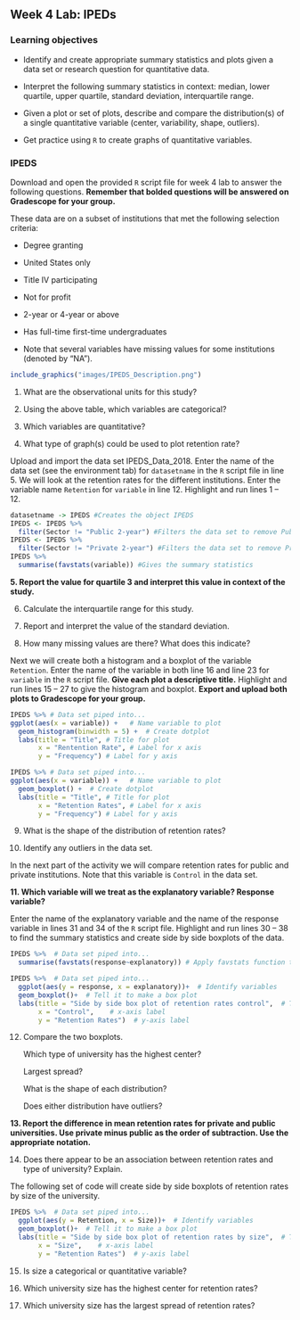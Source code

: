 ## Week 4 Lab:  IPEDs

\setstretch{1}

### Learning objectives

* Identify and create appropriate summary statistics and plots
  given a data set or research question for quantitative data.

* Interpret the following summary statistics in context:
  median, lower quartile, upper quartile,
  standard deviation, interquartile range.

* Given a plot or set of plots, describe and compare the distribution(s)
  of a single quantitative variable
  (center, variability, shape, outliers).
  
* Get practice using `R` to create graphs of quantitative variables.

### IPEDS

Download and open the provided `R` script file for week 4 lab to answer the following questions.  **Remember that bolded questions will be answered on Gradescope for your group.**

These data are on a subset of institutions that met the following selection criteria:

*	Degree granting 

* United States only

* Title IV participating

* Not for profit

* 2-year or 4-year or above

* Has full-time first-time undergraduates

* Note that several variables have missing values for some institutions (denoted by “NA”).

```r
include_graphics("images/IPEDS_Description.png")
```

1. What are the observational units for this study?

\vspace{0.3in}

2. Using the above table, which variables are categorical?  

\vspace{1in}

3. Which variables are quantitative? 

\vspace{1in}

4. What type of graph(s) could be used to plot retention rate?

\vspace{0.5in}

Upload and import the data set IPEDS_Data_2018. Enter the name of the data set (see the environment tab) for `datasetname` in the `R` script file in line 5.  We will look at the retention rates for the different institutions.  Enter the variable name `Retention` for `variable` in line 12.  Highlight and run lines 1 -- 12.

```r
datasetname -> IPEDS #Creates the object IPEDS 
IPEDS <- IPEDS %>%
  filter(Sector != "Public 2-year") #Filters the data set to remove Public 2-year
IPEDS <- IPEDS %>%
  filter(Sector != "Private 2-year") #Filters the data set to remove Private 2-year
IPEDS %>%
  summarise(favstats(variable)) #Gives the summary statistics
```

**5.  Report the value for quartile 3 and interpret this value in context of the study.**

\vspace{1in}

6.  Calculate the interquartile range for this study.

\vspace{0.5in}

7. Report and interpret the value of the standard deviation.

\vspace{1in}

8.  How many missing values are there?  What does this indicate?

\vspace{0.8in}

Next we will create both a histogram and a boxplot of the variable `Retention`.  Enter the name of the variable in both line 16 and line 23 for `variable` in the `R` script file.  **Give each plot a descriptive title.**  Highlight and run lines 15 -- 27 to give the histogram and boxplot. **Export and upload both plots to Gradescope for your group.**

```r
IPEDS %>% # Data set piped into...
ggplot(aes(x = variable)) +   # Name variable to plot
  geom_histogram(binwidth = 5) +  # Create dotplot
  labs(title = "Title", # Title for plot
       x = "Rentention Rate", # Label for x axis
       y = "Frequency") # Label for y axis
```

```r
IPEDS %>% # Data set piped into...
ggplot(aes(x = variable)) +   # Name variable to plot
  geom_boxplot() +  # Create dotplot
  labs(title = "Title", # Title for plot
       x = "Retention Rates", # Label for x axis
       y = "Frequency") # Label for y axis
```

9.  What is the shape of the distribution of retention rates?  

\vspace{0.3in}

10.  Identify any outliers in the data set.

\vspace{0.3in}

In the next part of the activity we will compare retention rates for public and private institutions.  Note that this variable is `Control` in the data set.

**11.  Which variable will we treat as the explanatory variable?  Response variable?**

\vspace{0.8in}

Enter the name of the explanatory variable and the name of the response variable in lines 31 and 34 of the `R` script file.  Highlight and run lines 30 -- 38 to find the summary statistics and create side by side boxplots of the data.

```r
IPEDS %>%  # Data set piped into...
  summarise(favstats(response~explanatory)) # Apply favstats function to budget_mil and content rating
```

```r
IPEDS %>%  # Data set piped into...
  ggplot(aes(y = response, x = explanatory))+  # Identify variables
  geom_boxplot()+  # Tell it to make a box plot
  labs(title = "Side by side box plot of retention rates control",  # Title
       x = "Control",    # x-axis label
       y = "Retention Rates")  # y-axis label
```

12.  Compare the two boxplots.
    
     Which type of university has the highest center?
     \vspace{0.3in}
     
     Largest spread?
     \vspace{0.3in}
     
     What is the shape of each distribution?
     \vspace{0.3in}
     
     Does either distribution have outliers?
     \vspace{0.3in}
     
**13. Report the difference in mean retention rates for private and public universities.  Use private minus public as the order of subtraction.  Use the appropriate notation.**

\vspace{0.8in}

14.  Does there appear to be an association between retention rates and type of university?  Explain.

\vspace{0.8in}

The following set of code will create side by side boxplots of retention rates by size of the university.

```r
IPEDS %>%  # Data set piped into...
  ggplot(aes(y = Retention, x = Size))+  # Identify variables
  geom_boxplot()+  # Tell it to make a box plot
  labs(title = "Side by side box plot of retention rates by size",  # Title
       x = "Size",    # x-axis label
       y = "Retention Rates")  # y-axis label
```

15.  Is size a categorical or quantitative variable?  

\vspace{0.5in}

16.  Which university size has the highest center for retention rates?

\vspace{0.5in}

17.  Which university size has the largest spread of retention rates?

\vspace{0.5in}

\newpage